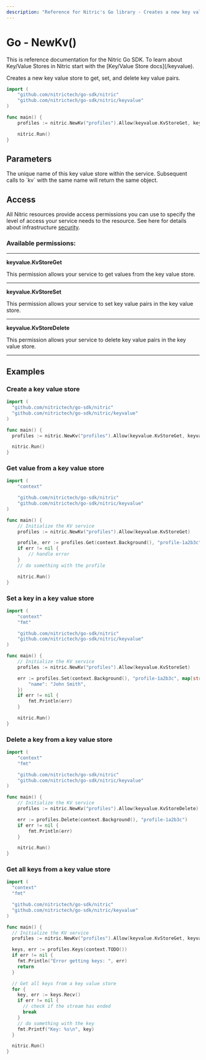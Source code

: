 ```yaml
---
description: "Reference for Nitric's Go library - Creates a new key value store to get, set, and delete key value pairs."
---
```


# Go - NewKv()

<Note>
  This is reference documentation for the Nitric Go SDK. To learn about
  Key/Value Stores in Nitric start with the [Key/Value Store docs](/keyvalue).
</Note>

Creates a new key value store to get, set, and delete key value pairs.

```go
import (
	"github.com/nitrictech/go-sdk/nitric"
	"github.com/nitrictech/go-sdk/nitric/keyvalue"
)

func main() {
	profiles := nitric.NewKv("profiles").Allow(keyvalue.KvStoreGet, keyvalue.KvStoreSet, keyvalue.KvStoreDelete)

	nitric.Run()
}
```

## Parameters

<Properties>
  <Property name="name" required type="string">
    The unique name of this key value store within the service. Subsequent calls
    to `kv` with the same name will return the same object.
  </Property>
</Properties>

## Access

All Nitric resources provide access permissions you can use to specify the level of access your service needs to the resource. See here for details about infrastructure [security](/get-started/foundations/infrastructure/security).

### Available permissions:

---

**keyvalue.KvStoreGet**

This permission allows your service to get values from the key value store.

---

**keyvalue.KvStoreSet**

This permission allows your service to set key value pairs in the key value store.

---

**keyvalue.KvStoreDelete**

This permission allows your service to delete key value pairs in the key value store.

---

## Examples

### Create a key value store

```go
import (
  "github.com/nitrictech/go-sdk/nitric"
  "github.com/nitrictech/go-sdk/nitric/keyvalue"
)

func main() {
  profiles := nitric.NewKv("profiles").Allow(keyvalue.KvStoreGet, keyvalue.KvStoreSet, keyvalue.KvStoreDelete)

  nitric.Run()
}
```

### Get value from a key value store

```go
import (
	"context"

	"github.com/nitrictech/go-sdk/nitric"
	"github.com/nitrictech/go-sdk/nitric/keyvalue"
)

func main() {
	// Initialize the KV service
	profiles := nitric.NewKv("profiles").Allow(keyvalue.KvStoreGet)

	profile, err := profiles.Get(context.Background(), "profile-1a2b3c")
	if err != nil {
		// handle error
	}
	// do something with the profile

	nitric.Run()
}
```

### Set a key in a key value store

```go
import (
	"context"
	"fmt"

	"github.com/nitrictech/go-sdk/nitric"
	"github.com/nitrictech/go-sdk/nitric/keyvalue"
)

func main() {
	// Initialize the KV service
	profiles := nitric.NewKv("profiles").Allow(keyvalue.KvStoreSet)

	err := profiles.Set(context.Background(), "profile-1a2b3c", map[string]interface{}{
		"name": "John Smith",
	})
	if err != nil {
		fmt.Println(err)
	}

	nitric.Run()
}
```

### Delete a key from a key value store

```go
import (
	"context"
	"fmt"

	"github.com/nitrictech/go-sdk/nitric"
	"github.com/nitrictech/go-sdk/nitric/keyvalue"
)

func main() {
	// Initialize the KV service
	profiles := nitric.NewKv("profiles").Allow(keyvalue.KvStoreDelete)

	err := profiles.Delete(context.Background(), "profile-1a2b3c")
	if err != nil {
		fmt.Println(err)
	}

	nitric.Run()
}
```

### Get all keys from a key value store

```go
import (
  "context"
  "fmt"

  "github.com/nitrictech/go-sdk/nitric"
  "github.com/nitrictech/go-sdk/nitric/keyvalue"
)

func main() {
  // Initialize the KV service
  profiles := nitric.NewKv("profiles").Allow(keyvalue.KvStoreGet, keyvalue.KvStoreSet, keyvalue.KvStoreDelete)

  keys, err := profiles.Keys(context.TODO())
  if err != nil {
    fmt.Println("Error getting keys: ", err)
    return
  }

  // Get all keys from a key value store
  for {
    key, err := keys.Recv()
    if err != nil {
      // check if the stream has ended
      break
    }
    // do something with the key
    fmt.Printf("Key: %s\n", key)
  }

  nitric.Run()
}
```
